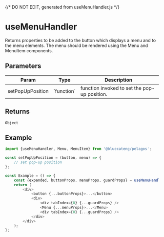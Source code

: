 {/* DO NOT EDIT, generated from useMenuHandler.js */}


<Meta title="hooks/useMenuHandler" />

# useMenuHandler

Returns properties to be added to the button which displays a menu and to the menu elements.
The menu should be rendered using the Menu and MenuItem components.

## Parameters

<table>
	<thead>
		<tr>
			<th>Param</th>
			<th>Type</th>
			<th>Description</th>
		</tr>
	</thead>
	<tbody>
		<tr>
			<td>setPopUpPosition</td>
			<td>`function`</td>
			<td>function invoked to set the pop-up position.</td>
		</tr>
	</tbody>
</table>

## Returns

`Object`

## Example

```js
import {useMenuHandler, Menu, MenuItem} from '@bluecateng/pelagos';

const setPopUpPosition = (button, menu) => {
	// set pop-up position
};

const Example = () => {
	const {expanded, buttonProps, menuProps, guardProps} = useMenuHandler(setPopUpPosition);
	return (
		<div>
			<button {...buttonProps}>...</button>
			<div>
				<div tabIndex={0} {...guardProps} />
				<Menu {...menuProps}>...</Menu>
				<div tabIndex={0} {...guardProps} />
			</div>
		</div>
	);
};
```
